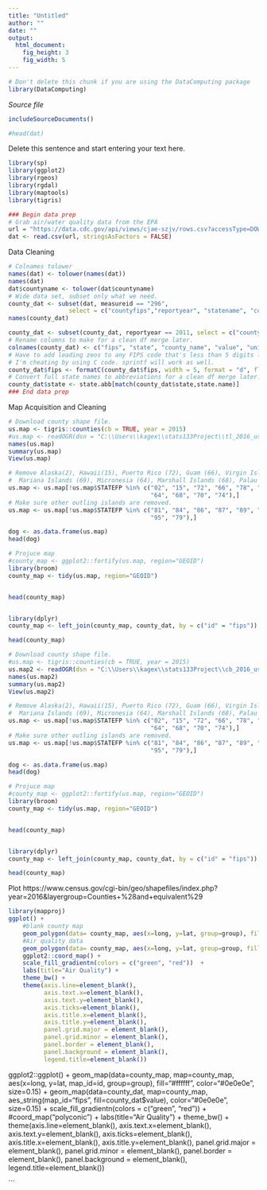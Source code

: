 ```yaml
---
title: "Untitled"
author: ""
date: ""
output: 
  html_document:
    fig_height: 3
    fig_width: 5
---
```

<!-- Don't edit in between this line and the one below -->
```r
# Don't delete this chunk if you are using the DataComputing package
library(DataComputing)
```
*Source file* 
```r
includeSourceDocuments()
```
<!-- Don't edit the material above this line -->

```r
#head(dat)
```


Delete this sentence and start entering your text here.
```r
library(sp)
library(ggplot2)
library(rgeos)
library(rgdal)
library(maptools)
library(tigris)
```
```r
### Begin data prep
# Grab air/water quality data from the EPA
url = "https://data.cdc.gov/api/views/cjae-szjv/rows.csv?accessType=DOWNLOAD"
dat <- read.csv(url, stringsAsFactors = FALSE)
```

Data Cleaning
```r
# Colnames tolower
names(dat) <- tolower(names(dat))
names(dat)
dat$countyname <- tolower(dat$countyname)
# Wide data set, subset only what we need.
county_dat <- subset(dat, measureid == "296", 
                 select = c("countyfips","reportyear", "statename", "countyname", "value", "unitname"))
names(county_dat)

county_dat <- subset(county_dat, reportyear == 2011, select = c("countyfips","statename", "countyname", "value", "unitname"))
# Rename columns to make for a clean df merge later.
colnames(county_dat) <- c("fips", "state", "county_name", "value", "unitname")
# Have to add leading zeos to any FIPS code that's less than 5 digits long to get a good match.
# I'm cheating by using C code. sprintf will work as well.
county_dat$fips <- formatC(county_dat$fips, width = 5, format = "d", flag = "0")
# Convert full state names to abbreviations for a clean df merge later.
county_dat$state <- state.abb[match(county_dat$state,state.name)]
### End data prep
```


Map Acquisition and Cleaning
```r
# Download county shape file.
us.map <- tigris::counties(cb = TRUE, year = 2015)
#us.map <- readOGR(dsn = "C:\\Users\\kagex\\stats133Project\\tl_2016_us_county", layer = "tl_2016_us_county", stringsAsFactors = FALSE)
names(us.map)
summary(us.map)
View(us.map)

```
```r

# Remove Alaska(2), Hawaii(15), Puerto Rico (72), Guam (66), Virgin Islands (78), American Samoa (60)
#  Mariana Islands (69), Micronesia (64), Marshall Islands (68), Palau (70), Minor Islands (74)
us.map <- us.map[!us.map$STATEFP %in% c("02", "15", "72", "66", "78", "60", "69",
                                        "64", "68", "70", "74"),]
# Make sure other outling islands are removed.
us.map <- us.map[!us.map$STATEFP %in% c("81", "84", "86", "87", "89", "71", "76",
                                        "95", "79"),]

dog <- as.data.frame(us.map)
head(dog)

# Projuce map
#county_map <- ggplot2::fortify(us.map, region="GEOID")
library(broom)
county_map <- tidy(us.map, region="GEOID")


head(county_map)


library(dplyr)
county_map <- left_join(county_map, county_dat, by = c("id" = "fips"))

head(county_map)
```

```r
# Download county shape file.
#us.map <- tigris::counties(cb = TRUE, year = 2015)
us.map2 <- readOGR(dsn = "C:\\Users\\kagex\\stats133Project\\cb_2016_us_county_500k", layer = "cb_2016_us_county_500k", stringsAsFactors = FALSE)
names(us.map2)
summary(us.map2)
View(us.map2)

```
```r
# Remove Alaska(2), Hawaii(15), Puerto Rico (72), Guam (66), Virgin Islands (78), American Samoa (60)
#  Mariana Islands (69), Micronesia (64), Marshall Islands (68), Palau (70), Minor Islands (74)
us.map <- us.map[!us.map$STATEFP %in% c("02", "15", "72", "66", "78", "60", "69",
                                        "64", "68", "70", "74"),]
# Make sure other outling islands are removed.
us.map <- us.map[!us.map$STATEFP %in% c("81", "84", "86", "87", "89", "71", "76",
                                        "95", "79"),]

dog <- as.data.frame(us.map)
head(dog)

# Projuce map
#county_map <- ggplot2::fortify(us.map, region="GEOID")
library(broom)
county_map <- tidy(us.map, region="GEOID")


head(county_map)


library(dplyr)
county_map <- left_join(county_map, county_dat, by = c("id" = "fips"))

head(county_map)
```

Plot
https://www.census.gov/cgi-bin/geo/shapefiles/index.php?year=2016&layergroup=Counties+%28and+equivalent%29

```r
library(mapproj)
ggplot() +
    #blank county map
    geom_polygon(data= county_map, aes(x=long, y=lat, group=group), fill = "white", color="black", size=0.25) +
    #Air quality data
    geom_polygon(data= county_map, aes(x=long, y=lat, group=group, fill = value), color="black", size=0.25) +
    ggplot2::coord_map() +
    scale_fill_gradientn(colors = c("green", "red"))  +
    labs(title="Air Quality") + 
    theme_bw() +
    theme(axis.line=element_blank(),
          axis.text.x=element_blank(),
          axis.text.y=element_blank(),
          axis.ticks=element_blank(),
          axis.title.x=element_blank(),
          axis.title.y=element_blank(),
          panel.grid.major = element_blank(),
          panel.grid.minor = element_blank(),
          panel.border = element_blank(),
          panel.background = element_blank(),
          legend.title=element_blank())
```



ggplot2::ggplot() +
    geom_map(data=county_map, map=county_map,
             aes(x=long, y=lat, map_id=id, group=group),
             fill="#ffffff", color="#0e0e0e", size=0.15) +
    geom_map(data=county_dat, map=county_map, aes_string(map_id="fips", fill=county_dat$value),
             color="#0e0e0e", size=0.15) +
    scale_fill_gradientn(colors = c("green", "red"))  +
    #coord_map(“polyconic”) +
    labs(title="Air Quality") + 
    theme_bw() +
    theme(axis.line=element_blank(),
          axis.text.x=element_blank(),
          axis.text.y=element_blank(),
          axis.ticks=element_blank(),
          axis.title.x=element_blank(),
          axis.title.y=element_blank(),
          panel.grid.major = element_blank(),
          panel.grid.minor = element_blank(),
          panel.border = element_blank(),
          panel.background = element_blank(),
          legend.title=element_blank())

```
